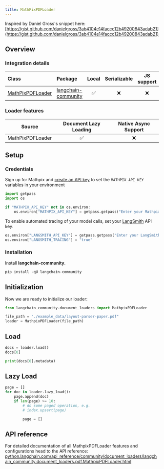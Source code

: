 ```yaml
---
title: MathPixPDFLoader
---
```


Inspired by Daniel Gross's snippet here: [https://gist.github.com/danielgross/3ab4104e14faccc12b49200843adab21](https://gist.github.com/danielgross/3ab4104e14faccc12b49200843adab21)

## Overview

### Integration details

| Class | Package | Local | Serializable | JS support|
| :--- | :--- | :---: | :---: |  :---: |
| [MathPixPDFLoader](https://python.langchain.com/api_reference/community/document_loaders/langchain_community.document_loaders.pdf.MathpixPDFLoader.html) | [langchain-community](https://python.langchain.com/api_reference/community/index.html) | ✅ | ❌ | ❌ |

### Loader features

| Source | Document Lazy Loading | Native Async Support
| :---: | :---: | :---: |
| MathPixPDFLoader | ✅ | ❌ |

## Setup

### Credentials

Sign up for Mathpix and [create an API key](https://mathpix.com/docs/ocr/creating-an-api-key) to set the `MATHPIX_API_KEY` variables in your environment

```python
import getpass
import os

if "MATHPIX_API_KEY" not in os.environ:
    os.environ["MATHPIX_API_KEY"] = getpass.getpass("Enter your Mathpix API key: ")
```

To enable automated tracing of your model calls, set your [LangSmith](https://docs.smith.langchain.com/) API key:

```python
os.environ["LANGSMITH_API_KEY"] = getpass.getpass("Enter your LangSmith API key: ")
os.environ["LANGSMITH_TRACING"] = "true"
```

### Installation

Install **langchain-community**.

```python
pip install -qU langchain-community
```

## Initialization

Now we are ready to initialize our loader:

```python
from langchain_community.document_loaders import MathpixPDFLoader

file_path = "./example_data/layout-parser-paper.pdf"
loader = MathpixPDFLoader(file_path)
```

## Load

```python
docs = loader.load()
docs[0]
```

```python
print(docs[0].metadata)
```

## Lazy Load

```python
page = []
for doc in loader.lazy_load():
    page.append(doc)
    if len(page) >= 10:
        # do some paged operation, e.g.
        # index.upsert(page)

        page = []
```

## API reference

For detailed documentation of all MathpixPDFLoader features and configurations head to the API reference: [python.langchain.com/api_reference/community/document_loaders/langchain_community.document_loaders.pdf.MathpixPDFLoader.html](https://python.langchain.com/api_reference/community/document_loaders/langchain_community.document_loaders.pdf.MathpixPDFLoader.html)
